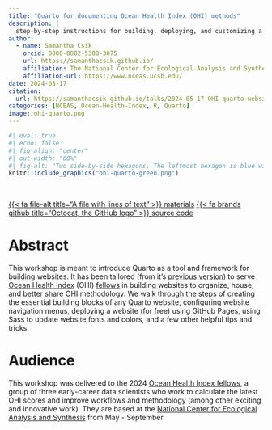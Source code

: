 ```yaml
---
title: "Quarto for documenting Ocean Health Index (OHI) methods"
description: |
  step-by-step instructions for building, deploying, and customizing a Quarto website to organize, house, and better share OHI methodology
author:
  - name: Samantha Csik
    orcid: 0000-0002-5300-3075 
    url: https://samanthacsik.github.io/
    affiliation: The National Center for Ecological Analysis and Synthesis
    affiliation-url: https://www.nceas.ucsb.edu/
date: 2024-05-17
citation: 
  url: https://samanthacsik.github.io/talks/2024-05-17-OHI-quarto-websites/
categories: [NCEAS, Ocean-Health-Index, R, Quarto]
image: ohi-quarto.png
---
```


```r
#| eval: true 
#| echo: false
#| fig-align: "center"
#| out-width: "60%" 
#| fig-alt: "Two side-by-side hexagons. The leftmost hexagon is blue with the word, `quarto`, and the Quarto logo, which is a circle divided into equal quadrants. The rightmost hexagon is blue with the words, 'Ocean Health Index', and the OHI logo, which looks like the flower plots that are characteristic of OHI score reporting."
knitr::include_graphics("ohi-quarto-green.png")
```

<br>

::: {.center-text}
[{{< fa file-alt title="A file with lines of text" >}} materials](https://samanthacsik.github.io/OHI-quarto-websites/){.btn role="button" target="_blank"} [{{< fa brands github title="Octocat, the GitHub logo" >}} source code](https://github.com/samanthacsik/OHI-quarto-websites){.btn role="button" target="_blank"} 
:::

# Abstract

This workshop is meant to introduce Quarto as a tool and framework for building websites. It has been tailored (from it’s [previous version](https://ucsb-meds.github.io/creating-quarto-websites/)) to serve [Ocean Health Index](https://oceanhealthindex.org/) (OHI) [fellows](https://oceanhealthindex.org/about/ohifellows/) in building websites to organize, house, and better share OHI methodology. We walk through the steps of creating the essential building blocks of any Quarto website, configuring website navigation menus, deploying a website (for free) using GitHub Pages, using Sass to update website fonts and colors, and a few other helpful tips and tricks. 

# Audience

This workshop was delivered to the 2024 [Ocean Health Index fellows](https://oceanhealthindex.org/about/ohifellows/), a group of three early-career data scientists who work to calculate the latest OHI scores and improve workflows and methodology (among other exciting and innovative work). They are based at the [National Center for Ecological Analysis and Synthesis](https://www.nceas.ucsb.edu/) from May - September.
